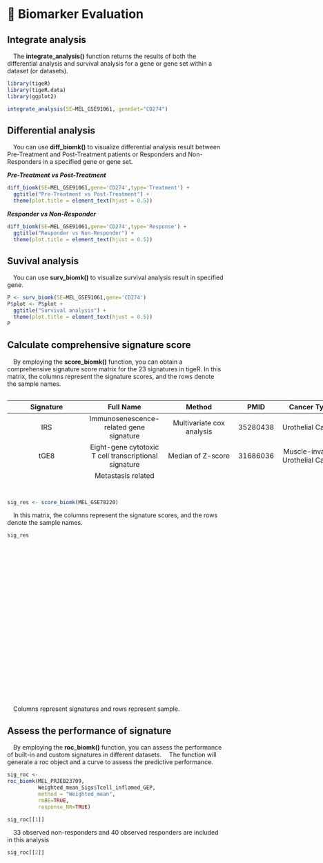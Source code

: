 # 🚩 Biomarker Evaluation

## Integrate analysis
 The **integrate_analysis()** function returns the results of both the differential analysis and survival analysis for a gene or gene set within a dataset (or datasets).
```{r include=FALSE}
library(tigeR)
library(tigeR.data)
library(ggplot2)
```

```{r echo=TRUE}
integrate_analysis(SE=MEL_GSE91061, geneSet="CD274")
```

## Differential analysis
 You can use **diff_biomk()** to visualize differential analysis result between Pre-Treatment and Post-Treatment patients or Responders and Non-Responders in a specified gene or gene set.

***Pre-Treatment vs Post-Treatment***

```{r echo=TRUE}         
diff_biomk(SE=MEL_GSE91061,gene='CD274',type='Treatment') +
  ggtitle("Pre-Treatment vs Post-Treatment") +
  theme(plot.title = element_text(hjust = 0.5)) 
```

***Responder vs Non-Responder***

```{r echo=TRUE}         
diff_biomk(SE=MEL_GSE91061,gene='CD274',type='Response') +
  ggtitle("Responder vs Non-Responder") +
  theme(plot.title = element_text(hjust = 0.5))
```

## Suvival analysis
 You can use **surv_biomk()** to visualize survival analysis result in specified gene.

```{r echo=TRUE, message=FALSE, warning=FALSE}
P <- surv_biomk(SE=MEL_GSE91061,gene='CD274')
P$plot <- P$plot +
  ggtitle("Survival analysis") +
  theme(plot.title = element_text(hjust = 0.5))
P
```

## Calculate comprehensive signature score

 By employing the **score_biomk()** function, you can obtain a comprehensive signature score matrix for the 23 signatures in tigeR.
In this matrix, the columns represent the signature scores, and the rows denote the sample names.

<div style="max-width: 200%; width:780px; height:200px; overflow: scroll">
|Signature|Full Name|Method|PMID|Cancer Type|
|:----:|:-----:|:-------------------------------------:|:------:|:-------:|
|IRS|Immunosenescence-related gene signature|Multivariate cox analysis|35280438|Urothelial Cancer|
|tGE8|Eight-gene cytotoxic T cell transcriptional signature|Median of Z-score|31686036|Muscle-invasive Urothelial Cancer|
|MEMTS|Metastasis related epithelial-mesenchymal transition signature|Average mean|35769483|Gastric Cancer|
|PRGScore|Pyroptosis-related gene score|Average mean|35479097|Urothelial Cancer; Melanoma|
|Angiogenesis|Angiogenesis|Average mean|29867230|Metastatic Renal Cell Carcinoma|
|Teffector|T-effector response|Average mean|29867230|Metastatic Renal Cell Carcinoma|
|Myeloid_inflammatory|Myeloid inflammatory gene expression signatures|Average mean|29867230|Metastatic Renal Cell Carcinoma|
|IFNG_Sig|IFNG-response gene expression signature|Average mean|29150430|Melanoma|
|TLS|Gene signature associated with tertiary lymphoid structures|Weighted mean|31942071|Melanoma|
|MSKCC|Signature constructed based on the Memorial Sloan Kettering Cancer Center ICI cohort|Weighted mean|34421886|Bladder Cancer|
|LMRGPI|Lipid metabolism-related gene prognostic index|Weighted mean|35582412|Urothelial Cancer|
|PRS|Pyroptosis-related risk score|Weighted mean|35085103|Breast Carcinoma|
|Stemness_signature|Stemness-relevant prognostic gene signature|Weighted mean|35681225|Colorectal Cancer;Urothelial Cancer;Melanoma|
|GRIP|Genes related to both inflammation and pyroptosis|Weighted mean|35492358|Melanoma|
|IPS|Immune prognostic signature|Weighted mean|32572951|Glioblastoma|
|Tcell_inflamed_GEP|T cell-inflamed gene expression profile|Weighted mean|30309915|Pan-tumor|
|DDR|DNA damage response|Z-score; PCA|29443960|Urothelial Cancer|
|CD8Teffector|CD8 T effector|Z-score; PCA|29443960|Non-small Cell Lung Carcinoma|
|CellCycleReg|Cell cycle regulator gene set|Z-score; PCA|29443960|Urothelial Cancer|
|PanFTBRs|Pan tissue fibroblast TGF-β response signature|Z-score; PCA|29443960|Urothelial Cancer|
|EMT1|Epithelial-to-mesenchymal transition signature 1|Z-score; PCA|29443960|Urothelial Cancer|
|EMT2|Epithelial-to-mesenchymal transition signature 2|Z-score; PCA|29443960|Urothelial Cancer|
|EMT3|Epithelial-to-mesenchymal transition signature 3|Z-score; PCA|29443960|Urothelial Cancer|
</div>
 
```{r eval=TRUE, message=FALSE, warning=FALSE}
sig_res <- score_biomk(MEL_GSE78220)
```
 In this matrix, the columns represent the signature scores, and the rows denote the sample names.
<div style="width:780px; height:400px; overflow-y: scroll; overflow-x: hidden;">
```{r echo=TRUE, message=FALSE, warning=FALSE}
sig_res
```
</div>
 Columns represent signatures and rows represent sample.

## Assess the performance of signature

 By employing the **roc_biomk()** function, you can assess the performance of built-in and custom signatures in different datasets.
 The function will generate a roc object and a curve to assess the predictive performance. 

```{r echo=TRUE, message=FALSE, warning=FALSE}
sig_roc <- 
roc_biomk(MEL_PRJEB23709,
          Weighted_mean_Sigs$Tcell_inflamed_GEP,
          method = "Weighted_mean",
          rmBE=TRUE,
          response_NR=TRUE)
```

```{r echo=TRUE, message=FALSE, warning=FALSE}
sig_roc[[1]]
```
 33 observed non-responders and 40 observed responders are included in this analysis
 
```{r echo=TRUE, message=FALSE, warning=FALSE}
sig_roc[[2]]
```
